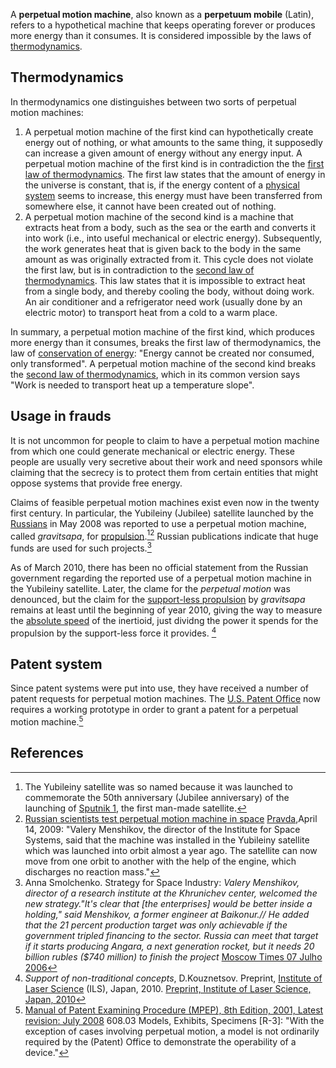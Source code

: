 {{subpages}}
A '''perpetual motion machine''', also known as a '''perpetuum mobile''' (Latin), refers to a hypothetical machine that keeps operating forever or produces more energy than it consumes. It is considered impossible by the laws of [[thermodynamics]].

== Thermodynamics ==
In thermodynamics one distinguishes between two sorts of perpetual motion machines:

# A perpetual motion machine of the first kind can hypothetically create energy out of nothing, or what amounts to the same thing, it supposedly can increase a given amount of energy without any energy input. A perpetual motion machine of the first kind is in contradiction the the [[first law of thermodynamics]]. The first law states that the amount of energy in the universe is constant, that is, if the energy content of a [[physical system]] seems to increase, this energy must have been transferred from somewhere else, it cannot have been created out of nothing.
# A perpetual motion machine of the second kind is a machine that extracts heat from a body, such as the sea or the earth and converts it into work (i.e., into useful mechanical or electric energy). Subsequently, the work generates heat that is given back to the body in the same amount as was originally extracted from it. This cycle does not violate the first law, but is in contradiction to the [[second law of thermodynamics]]. This law states that it is impossible to extract heat from a single body, and thereby cooling the body, without doing work. An air conditioner and a refrigerator need work (usually done by an electric motor) to transport heat from a cold to a warm place.  
 
In summary, a perpetual motion machine  of the first kind, which produces more energy than it consumes, breaks the first law of thermodynamics,  the law of [[conservation of energy]]: "Energy cannot be created nor consumed, only transformed". A perpetual motion machine of the second kind breaks the [[second law of thermodynamics]], which in its common version says "Work is needed to transport heat up a temperature slope".

== Usage in frauds ==
It is not uncommon for people to claim to have a perpetual motion machine from which one could generate mechanical or electric energy. These people are usually very secretive about their work and need sponsors while claiming that the secrecy is to protect them from certain entities that might oppose systems that provide free energy.

Claims of feasible perpetual motion machines exist even now in the twenty first century. In particular, the Yubileiny (Jubilee) satellite launched by the [[Russian]]s in May 2008 was reported to use a perpetual motion machine,  called ''gravitsapa'',  for [[propulsion]].<ref>The Yubileiny satellite was so named because it was launched to commemorate the 50th anniversary (Jubilee anniversary) of the launching of [[Sputnik 1]], the first man-made satellite.</ref><ref>[http://english.pravda.ru/science/tech/14-04-2009/107399-Russian_scientists-0 Russian scientists test perpetual motion machine in space] [[Pravda]],April 14, 2009: "Valery Menshikov, the director of the Institute for Space Systems, said that the machine was installed in the  Yubileiny satellite which was launched into orbit almost a year ago. The satellite can now move from one orbit to another with the help of the engine, which discharges no reaction mass."</ref> Russian publications indicate that huge funds are used for such projects.<ref name="smalchenko">
Anna Smolchenko. Strategy for Space Industry:<i>
Valery Menshikov, director of a research institute at the Khrunichev center, welcomed the new strategy."It's clear that [the enterprises] would be better inside a holding," said Menshikov, a former engineer at Baikonur.// He added that the 21 percent production target was only achievable if the government tripled financing to the sector. Russia can meet that target if it starts producing Angara, a next generation rocket, but it needs 20 billion rubles ($740 million) to finish the project</i>
[http://www.defesanet.com.br/space/russia_share.htm Moscow Times 07 Julho 2006]
</ref>

As of March 2010, there has been no official statement from the Russian government regarding the reported use of a perpetual motion machine in the Yubileiny satellite. Later, the clame for the ''perpetual motion'' was denounced, but the claim for the [[support-less propulsion]] by ''gravitsapa'' remains at least until the beginning of year 2010, giving the way to measure the [[absolute speed]] of the inertioid, just dividng the power it spends for the propulsion by the support-less force it provides. <ref name="kouz">''Support of non-traditional concepts'', D.Kouznetsov. Preprint, [[Institute of Laser Science]] (ILS), Japan, 2010. [http://www.ils.uec.ac.jp/~dima/PAPERS/2010support.pdf Preprint, Institute of Laser Science, Japan, 2010]</ref>

== Patent system ==
Since patent systems were put into use, they have received a number of patent requests for perpetual motion machines. The [[U.S. Patent Office]] now requires a working prototype in order to grant a patent for a perpetual motion machine.<ref>[http://www.uspto.gov/web/offices/pac/mpep/documents/0600_608_03.htm Manual of Patent Examining Procedure (MPEP), 8th Edition, 2001, Latest revision: July 2008] 608.03 Models, Exhibits, Specimens [R-3]: "With the exception of cases involving perpetual motion, a model is not ordinarily required by the (Patent) Office to demonstrate the operability of a device."</ref>

== References ==
{{reflist}}